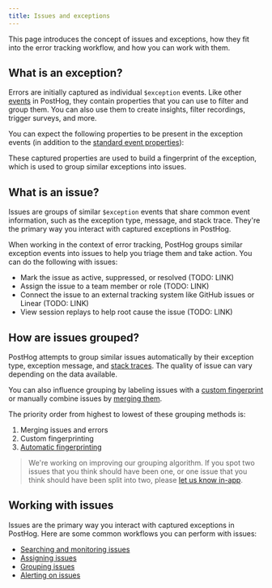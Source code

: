 ```yaml
---
title: Issues and exceptions
---
```


This page introduces the concept of issues and exceptions, how they fit into the error tracking workflow, and how you can work with them.

## What is an exception?

Errors are initially captured as individual `$exception` events. Like other [events](/docs/data/events) in PostHog, they contain properties that you can use to filter and group them. You can also use them to create insights, filter recordings, trigger surveys, and more. 

You can expect the following properties to be present in the exception events (in addition to the [standard event properties](/docs/data/events#default-properties)):


<ExceptionPropertiesTable />

These captured properties are used to build a fingerprint of the exception, which is used to group similar exceptions into issues.

## What is an issue?

Issues are groups of similar `$exception` events that share common event information, such as the exception type, message, and stack trace. They're the primary way you interact with captured exceptions in PostHog.

<ProductScreenshot
    imageLight="https://res.cloudinary.com/dmukukwp6/image/upload/issue_light_f17781d806.png"
    imageDark="https://res.cloudinary.com/dmukukwp6/image/upload/issue_dark_5e825b1fe6.png"
    alt="Issue view"
    classes="rounded"
/>

When working in the context of error tracking, PostHog groups similar exception events into issues to help you triage them and take action. You can do the following with issues:

- Mark the issue as active, suppressed, or resolved (TODO: LINK)
- Assign the issue to a team member or role (TODO: LINK)
- Connect the issue to an external tracking system like GitHub issues or Linear (TODO: LINK)
- View session replays to help root cause the issue (TODO: LINK)

## How are issues grouped?

PostHog attempts to group similar issues automatically by their exception type, exception message, and [stack traces](/docs/error-tracking/stack-traces). The quality of issue can vary depending on the data available. 

You can also influence grouping by labeling issues with a [custom fingerprint](/TODO/LINKTOFINGERPRINTS) or manually combine issues by [merging them](/docs/error-tracking/monitoring#merging-issues).

The priority order from highest to lowest of these grouping methods is:

1. Merging issues and errors
2. Custom fingerprinting
3. [Automatic fingerprinting](/docs/error-tracking/fingerprinting)
 
> We're working on improving our grouping algorithm. If you spot two issues that you think should have been one, or one issue that you think should have been split into two, please [let us know in-app](https://us.posthog.com#panel=support%3Afeedback%3Aerror_tracking%3Alow%3Atrue).

## Working with issues

Issues are the primary way you interact with captured exceptions in PostHog. Here are some common workflows you can perform with issues:

- [Searching and monitoring issues](/docs/error-tracking/monitoring)
- [Assigning issues](/docs/error-tracking/assigning-issues)
- [Grouping issues](/docs/error-tracking/grouping-issues)
- [Alerting on issues](/docs/error-tracking/alerts)